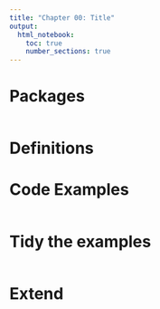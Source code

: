 ```yaml
---
title: "Chapter 00: Title"
output: 
  html_notebook:
    toc: true
    number_sections: true
---
```


# Packages

```r

```

# Definitions

# Code Examples 

```r

```

# Tidy the examples

```r

```

# Extend
